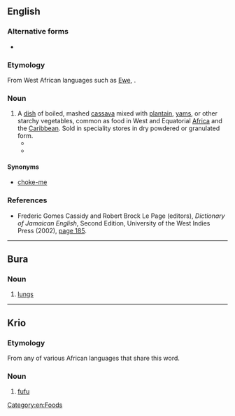 {{also|fufú|fúfu|fūfù|foo-foo}}

==English==
{{wikipedia}}

===Alternative forms===
* {{alter|en|foofoo|foo-foo|foufou}}

===Etymology===
From West African languages such as [[Ewe]], {{m|ln|fufú||t=white-white}}.

===Noun===
{{en-noun|-}}

# A [[dish]] of boiled, mashed [[cassava]] mixed with [[plantain]], [[yam]]s, or other starchy vegetables, common as food in West and Equatorial [[Africa]] and the [[Caribbean]]. Sold in speciality stores {{qualifier|US}} in dry powdered or granulated form.
#* {{quote-journal|en|author=Steven Barboza|title=Culinary Delights of Africa Reflect a Continent's Diversity|work=The New York Times|date=1987-07-29|brackets=on|url=https://www.nytimes.com/1987/07/29/style/culinary-delights-of-africa-reflect-a-continents-diversity.html|issn=0362-4331|passage=Africans generally serve highly seasoned stews with a starch - corn, millet, yams, cassava or rice - which they mash and whip to a paste, called '''fufu''' in West Africa. This is topped with a sauce known as palava.}}
#* {{quote-book|en|year=2018|author=[[w:Nnedi Okorafor|Nnedi Okorafor]]|title=[[w:Who Fears Death|Who Fears Death]]|publisher=Harper''Voyager''|page=192|passage=“I want some real food,” Binta angrily said. “Like '''fufu''' and egusi soup.”}}

====Synonyms====
* {{sense|dish of yams etc}} [[choke-me]] {{qualifier|Caribbean}}

===References===
* Frederic Gomes Cassidy and Robert Brock Le Page (editors), ''Dictionary of Jamaican English'', Second Edition, University of the West Indies Press (2002), [http://books.google.com/books?id=_lmFzFgsTZYC&pg=PA185&dq=foo-foo page 185].

[[Category:en:Foods]]

----

==Bura==

===Noun===
{{head|bwr|noun}}

# [[lungs]]

{{c|bwr|Anatomy}}
----

==Krio==

===Etymology===
From any of various African languages that share this word.

===Noun===
{{head|kri|noun}}

# [[#English|fufu]]

{{C|kri|Foods}}